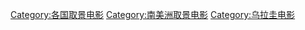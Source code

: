 [[Category:各国取景电影|Category:各国取景电影]]
[[Category:南美洲取景电影|Category:南美洲取景电影]]
[[Category:乌拉圭电影|Category:乌拉圭电影]]